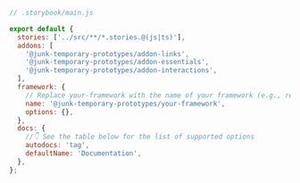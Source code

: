 ```js
// .storybook/main.js

export default {
  stories: ['../src/**/*.stories.@(js|ts)'],
  addons: [
    '@junk-temporary-prototypes/addon-links',
    '@junk-temporary-prototypes/addon-essentials',
    '@junk-temporary-prototypes/addon-interactions',
  ],
  framework: {
    // Replace your-framework with the name of your framework (e.g., react-webpack5, vue3-webpack5)
    name: '@junk-temporary-prototypes/your-framework',
    options: {},
  },
  docs: {
    //👇 See the table below for the list of supported options
    autodocs: 'tag',
    defaultName: 'Documentation',
  },
};
```
